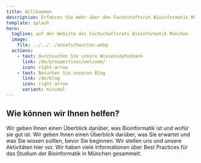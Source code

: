 ```yaml
---
title: Willkommen
description: Erfahren Sie mehr über den Fachschaftsrat Bioinformatik München.
template: splash
hero:
  tagline: auf der Website des Fachschaftsrats Bioinformatik München
  image:
    file: ../../../assets/houston.webp
  actions:
    - text: Durchsuchen Sie unsere Wissensdatenbank
      link: /de/prospectives/welcome/
      icon: right-arrow
    - text: Besuchen Sie unseren Blog
      link: /de/blog
      icon: right-arrow
      variant: minimal
---
```



## Wie können wir Ihnen helfen?

<CardGrid stagger>
	<Card title="Was ist Bioinformatik?" icon="pencil">
		Wir geben Ihnen einen Überblick darüber, was Bioinformatik ist und wofür sie gut ist.
		<LinkCard title="Was ist Bioinformatik?" icon="pencil" href="/de/prospectives/what-is-bioinformatics" />
	</Card>
	<Card title="Soll ich Bioinformatik studieren?" icon="add-document">
		Wir geben Ihnen einen Überblick darüber, was Sie erwartet und was Sie wissen sollten, bevor Sie beginnen.
		<LinkCard title="Soll ich Bioinformatik studieren?" icon="pencil" />
	</Card>
	<Card title="Was macht der Fachschaftsrat?" icon="setting">
		Wir stellen uns und unsere Aktivitäten hier vor.
		<LinkCard title="Was macht der Fachschaftsrat?" icon="pencil" href="/de/student-council/about-us" />
	</Card>
	<Card title="Wie studiert man Bioinformatik in München" icon="open-book">
		Wir haben viele Informationen über Best Practices für das Studium der Bioinformatik in München gesammelt.
		<LinkCard title="Wie studiert man Bioinformatik in München" icon="pencil" href="/de/students" />
	</Card>
</CardGrid> 